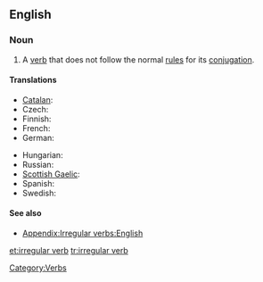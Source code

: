 ==English==
{{wikipedia}}

===Noun===
{{en-noun|sg=[[irregular]] [[verb]]}}

# A [[verb]] that does not follow the normal [[rule]]s for its [[conjugation]].

====Translations====
{{trans-top|verb that does not follow the normal rules for its conjugation}}
* [[Catalan]]: {{t|ca|verb irregular|g=m}}
* Czech: {{t-|cs|nepravidelné sloveso|n}}
* Finnish: {{t-|fi|epäsäännöllinen verbi}}
* French: {{t|fr|verbe irrégulier|g=m}}
* German: {{t|de|unregelmäßiges Verb|g=n}}
{{trans-mid}}
* Hungarian: {{t-|hu|rendhagyó ige}}
* Russian: {{t-|ru|неправильный глагол|g=m|tr=neprávil’nyj glagól}}
* [[Scottish Gaelic]]: {{t-|gd|gnìomhair neo-riaghailteach|xs=Scottish Gaelic}}
* Spanish: {{t-|es|verbo irregular|g=m}}
* Swedish: {{t|sv|oregelbundet verb}}
{{trans-bottom}}

====See also====
* [[Appendix:Irregular verbs:English]]

[[Category:Verbs]]

[[et:irregular verb]]
[[tr:irregular verb]]